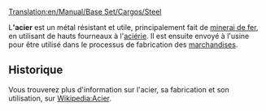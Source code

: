[[Translation:en/Manual/Base Set/Cargos/Steel]]

{{fr/Cargaison|
nom=Acier|
image=Steel.png|
produit=[[fr/Manual/Base Set/Industries/Aciérie|Aciérie]]|
accepté=[[fr/Manual/Base Set/Industries/Usine|Usine]]
}}

L''''acier''' est un métal résistant et utile, principalement fait de [[fr/Manual/Base Set/Cargos/Minerai de fer|minerai de fer]], en utilisant de hauts fourneaux à l'[[fr/Manual/Base Set/Industries/Aciérie|aciérie]]. Il est ensuite envoyé à l'usine pour être utilisé dans le processus de fabrication des [[fr/Manual/Base Set/Cargos/Marchandises|marchandises]].

==Historique==
Vous trouverez plus d'information sur l'acier, sa fabrication et son utilisation, sur [https://www.wikipedia.org/wiki/fr:Acier Wikipedia:Acier].